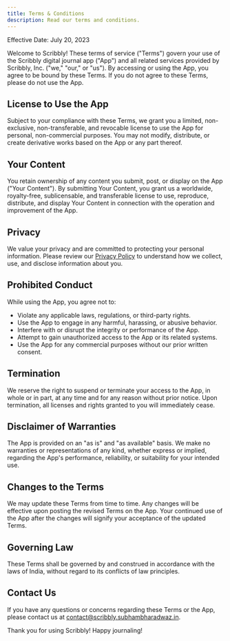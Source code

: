 ```yaml
---
title: Terms & Conditions
description: Read our terms and conditions.
---
```


Effective Date: July 20, 2023

Welcome to Scribbly! These terms of service ("Terms") govern your use of the Scribbly digital journal app ("App") and all related services provided by Scribbly, Inc. ("we," "our," or "us"). By accessing or using the App, you agree to be bound by these Terms. If you do not agree to these Terms, please do not use the App.

## License to Use the App

Subject to your compliance with these Terms, we grant you a limited, non-exclusive, non-transferable, and revocable license to use the App for personal, non-commercial purposes. You may not modify, distribute, or create derivative works based on the App or any part thereof.

## Your Content

You retain ownership of any content you submit, post, or display on the App ("Your Content"). By submitting Your Content, you grant us a worldwide, royalty-free, sublicensable, and transferable license to use, reproduce, distribute, and display Your Content in connection with the operation and improvement of the App.

## Privacy

We value your privacy and are committed to protecting your personal information. Please review our [Privacy Policy](https://scribbly.subhambharadwaz.in/privacy) to understand how we collect, use, and disclose information about you.

## Prohibited Conduct

While using the App, you agree not to:

- Violate any applicable laws, regulations, or third-party rights.
- Use the App to engage in any harmful, harassing, or abusive behavior.
- Interfere with or disrupt the integrity or performance of the App.
- Attempt to gain unauthorized access to the App or its related systems.
- Use the App for any commercial purposes without our prior written consent.

## Termination

We reserve the right to suspend or terminate your access to the App, in whole or in part, at any time and for any reason without prior notice. Upon termination, all licenses and rights granted to you will immediately cease.

## Disclaimer of Warranties

The App is provided on an "as is" and "as available" basis. We make no warranties or representations of any kind, whether express or implied, regarding the App's performance, reliability, or suitability for your intended use.

## Changes to the Terms

We may update these Terms from time to time. Any changes will be effective upon posting the revised Terms on the App. Your continued use of the App after the changes will signify your acceptance of the updated Terms.

## Governing Law

These Terms shall be governed by and construed in accordance with the laws of India, without regard to its conflicts of law principles.

## Contact Us

If you have any questions or concerns regarding these Terms or the App, please contact us at contact@scribbly.subhambharadwaz.in.

Thank you for using Scribbly! Happy journaling!